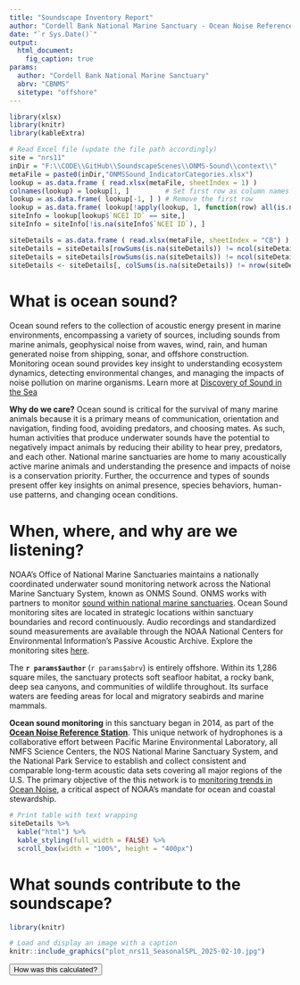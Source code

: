 ```yaml
---
title: "Soundscape Inventory Report"
author: "Cordell Bank National Marine Sanctuary - Ocean Noise Reference Station"
date: "`r Sys.Date()`"
output: 
  html_document: 
    fig_caption: true
params:
  author: "Cordell Bank National Marine Sanctuary"
  abrv: "CBNMS"
  sitetype: "offshore"
---
```


```r
library(xlsx)
library(knitr)
library(kableExtra)

# Read Excel file (update the file path accordingly)
site = "nrs11"
inDir = "F:\\CODE\\GitHub\\SoundscapeScenes\\ONMS-Sound\\context\\"
metaFile = paste0(inDir,"ONMSSound_IndicatorCategories.xlsx")
lookup = as.data.frame ( read.xlsx(metaFile, sheetIndex = 1) )
colnames(lookup) = lookup[1, ]         # Set first row as column names
lookup = as.data.frame( lookup[-1, ] ) # Remove the first row
lookup = as.data.frame( lookup[!apply(lookup, 1, function(row) all(is.na(row))), ] )
siteInfo = lookup[lookup$`NCEI ID` == site,]
siteInfo = siteInfo[!is.na(siteInfo$`NCEI ID`), ]

siteDetails = as.data.frame ( read.xlsx(metaFile, sheetIndex = "CB") )
siteDetails = siteDetails[rowSums(is.na(siteDetails)) != ncol(siteDetails), ]
siteDetails = siteDetails[rowSums(is.na(siteDetails)) != ncol(siteDetails), ]
siteDetails <- siteDetails[, colSums(is.na(siteDetails)) != nrow(siteDetails)]

```

# **What is ocean sound?**
Ocean sound refers to the collection of acoustic energy present in marine environments, encompassing a variety of sources, including sounds from marine animals, geophysical noise from waves, wind, rain, and human generated noise from shipping, sonar, and offshore construction. Monitoring ocean sound provides key insight to understanding ecosystem dynamics, detecting environmental changes, and managing the impacts of noise pollution on marine organisms. Learn more at [Discovery of Sound in the Sea](https://dosits.org/)

**Why do we care?** Ocean sound is critical for the survival of many marine animals because it is a primary means of communication, orientation and navigation, finding food, avoiding predators, and choosing mates. As such, human activities that produce underwater sounds have the potential to negatively impact animals by reducing their ability to hear prey, predators, and each other. National marine sanctuaries are home to many acoustically active marine animals and understanding the presence and impacts of noise is a conservation priority. Further, the occurrence and types of sounds present offer key insights on animal presence, species behaviors, human-use patterns, and changing ocean conditions. 

# **When, where, and why are we listening?**
NOAA’s Office of National Marine Sanctuaries maintains a nationally coordinated underwater sound monitoring network across the National Marine Sanctuary System, known as ONMS Sound. ONMS works with partners to monitor [sound within national marine sanctuaries](https://sanctuaries.noaa.gov/science/monitoring/sound/). Ocean Sound monitoring sites are located in strategic locations within sanctuary boundaries and record continuously. Audio recordings and standardized sound measurements are available through the NOAA National Centers for Environmental Information’s Passive Acoustic Archive. Explore the monitoring sites [here](https://www.ncei.noaa.gov/maps/passive-acoustic-data/).

The **`r params$author`** (`r params$abrv`) is entirely offshore. Within its 1,286 square miles, the sanctuary protects soft seafloor habitat, a rocky bank, deep sea canyons, and communities of wildlife throughout. Its surface waters are feeding areas for local and migratory seabirds and marine mammals. 

**Ocean sound monitoring** in this sanctuary began in 2014, as part of the [**Ocean Noise Reference Station**](https://www.pmel.noaa.gov/acoustics/noaanps-ocean-noise-reference-station-network). This unique network of hydrophones is a collaborative effort between Pacific Marine Environmental Laboratory, all NMFS Science Centers, the NOS National Marine Sanctuary System, and the National Park Service to establish and collect consistent and comparable long-term acoustic data sets covering all major regions of the U.S. The primary objective of the this network is to [monitoring trends in Ocean Noise](https://www.sciencedirect.com/science/article/pii/S0308597X17306309), a critical aspect of NOAA's mandate for ocean and coastal stewardship.

```r
# Print table with text wrapping
siteDetails %>% 
  kable("html") %>% 
  kable_styling(full_width = FALSE) %>% 
  scroll_box(width = "100%", height = "400px")
```

# **What sounds contribute to the soundscape?**
```r
library(knitr)

# Load and display an image with a caption
knitr::include_graphics("plot_nrs11_SeasonalSPL_2025-02-10.jpg")

```

<button onclick="document.getElementById('infoModal').showModal()">
  How was this calculated?
</button>

<dialog id="infoModal">
  <p>The median power spectral densities (PSD) for all hours across all years are calculated from calibrated audio data using community software tools: 
    <a href="https://github.com/MarineBioAcousticsRC/Triton/tree/master" target="_blank">Triton Soundscape Metrics</a>, 
    <a href="https://pubs.aip.org/asa/jel/article/1/1/011203/219719" target="_blank">MANTA</a>, or 
    <a href="https://github.com/lifewatch/pypam" target="_blank">PyPAM</a>. 
    Triton software calculates the one-third octave band sound pressure levels by integration of PSD levels with a 1 Hz/1 second resolution and a median was used to calculate hourly values over no less than 1,800 1-s values for that hour and converted to decibels (dB re 1 μPa). MANTA and PYPAM software calculates power spectral density (PSD) levels per minute (μPa²) within the hybrid milledecade frequency bands. 
    <a href="https://cran.r-project.org/web/packages/PAMscapes/index.html" target="_blank">PAMscapes</a> was used to calculate the median for each hour within one-third octave bands. These values were then converted to 1-Hz resolution to match the wind model results by converting to pressure and dividing by the band width before converting back to sound spectrum levels in decibels (dB re 1 μPa/Hz).
  </p>
  <button onclick="document.getElementById('infoModal').close()">Close</button>
</dialog>
